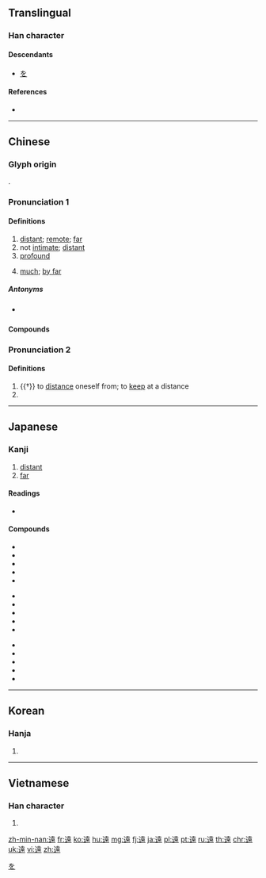 {{character info/new}}
{{also|远|逺}}
==Translingual==

===Han character===
{{Han char|rn=162|rad=辵|as=10|sn=14|four=34303|canj=YGRV|ids=⿺辶袁}}

====Descendants====
* [[を]]

====References====
* {{Han ref|kx=1263.120|dkj=39047|dj=1757.150|hdz=63869.070|uh=9060|ud=36960|bh=BBB7|bd=48055}}

[[Category:Han characters from which hiragana were derived|を]]

----

==Chinese==
{{zh-forms|s=远|alt=逺}}

===Glyph origin===
{{Han etym}}
{{Han compound|辵|袁|c1=s|c2=p|t1=walk|ls=psc}}.

===Pronunciation 1===
{{zh-pron
|m=yuǎn
|c=jyun5
|h=pfs=yén
|md=huông/uōng
|md_note=huông - vernacular; uōng - literary
|mn=qz,tw,xm:hn̄g/zz:hūiⁿ/qz,tw,xm,zz:oán
|mn_note=hn̄g/huīⁿ - vernacular; oán - literary
|w=3hhyoe
|mc=1
|oc=1,1
|ma=y
|cat=a,adv
}}

====Definitions====
{{zh-hanzi}}

# [[distant]]; [[remote]]; [[far]]
# not [[intimate]]; [[distant]]
# [[profound]]
# {{lb|zh|intensifier in a comparison}} [[much]]; [[by far]]

=====Antonyms=====
* {{sense|far}} {{zh-l|近}}

====Compounds====
{{zh-der|天高日遠|偏遠|不遠|劉知遠|先識遠量|天高地遠|天高聽遠|奧遠|大老遠|慎終追遠|大遠景|年湮代遠|壙遠|三級跳遠|慧遠|不遠不近|愛遠惡近|悠遠|弘遠|以德懷遠|悅近來遠|幽遠|山高水遠|山長水遠|山遙水遠|天遠地隔|好高騖遠|不遠萬里|室邇人遠|憂深思遠|伯遠帖|思深憂遠|天長地遠|天差地遠|勞師襲遠|不遠千里|久遠|出遠門|恤近忽遠|僻遠|前程遠大|登高望遠|為期不遠|格高意遠|深遠|疏遠|懷遠|料遠若近|源遠流長|水遠山遙|水遠山長|深圖遠慮|捨近務遠|捨近求遠|殷鑑不遠|曠遠|明遠樓|潛身遠跡|捨近即遠|憑高望遠|深謀遠猷|會心不遠|玄遠|相去不遠|深思遠慮|淵遠流長|機謀遠慮|無遠弗屆|望遠鏡頭|拖枝馬遠|深計遠慮|潛身遠遁|潛身遠禍|深識遠慮|深謀遠慮|深藏遠遁|沉遠|永遠|殷鑒不遠|望遠鏡|高蹈遠舉|致遠|遠慮|遠征|遠東|高飛遠翔|邊遠|綏遠|窵遠|遠見|窵遠子|致遠任重|行遠自邇|遠見卓識|親疏遠近|高舉遠蹈|遠洋漁業|遠方|路遠|高飛遠舉|遠超過|遠征軍|負重涉遠|高明遠見|遠古時代|道遠知驥|遠矚|迥遠|長轡遠馭|遠人|近悅遠來|遠遁|遠視|遠志|鄙遠|計深慮遠|遠郊|遠遠|道遠日暮|遠渡重洋|遠古|遠愁近慮|遠惡|長轡遠御|遠眺|言微旨遠|遠道|遠不間親|遠遠的|遠不如|遠路|遠山黛|超然遠引|遠祖|遠端簽入|遠足|高飛遠遁|高飛遠走|高識遠度|高翔遠引|高瞻遠矚|高明遠識|高掌遠蹠|高才遠識|高情遠意|遠裔|遠洋|遠颺|謹終追遠|遠客|遠近知名|遠期支票|遠親|遠離|遷善遠罪|言近指遠|遠望|遠行|高情遠致|遠遊|遠因|遠話|遠近馳名|聞風遠揚|遠舉高飛|遠距教學|高飛遠集|遠期外匯|負重致遠|規模遠舉|防微慮遠|高見遠識|長遠|聲名遠播|遠大|臭名遠揚|長算遠略|高蹈遠引|遠山眉|醜聲遠播|遼遠|遠鄉牌|遠遠落後|遠遁山林|遠近聞名|遠近|遠迎|遠距醫療|遠赴|遠走高飛|遠謀|遠紅外線|遠端會議|遠程|遠視眼|遠景|遠播|遠房|遠慮深計|遠慮深思|遠意|遠愁|遠引深潛|遠引曲喻|遠圖長慮|遠兄弟|遠交近攻|遙遠|道遠任重|鉤深致遠|身遠心近|辭微旨遠|跳遠|遠打週折|超然遠舉|高識遠見|貴遠賤近|遠處|謀慮深遠|舍近謀遠|離山窵遠|馳名遠近|言近旨遠|貴遠鄙近|遠略|追遠|老遠}}

===Pronunciation 2===
{{zh-pron
|m=yuàn
|m_note=largely merged into Pronunciation 1
|c=jyun6
|h=pfs=
|md=uông
|mn=
|w=
|mc=2
|oc=n,2
|cat=v,pn
}}

====Definitions====
{{zh-hanzi}}

# {{†}} to [[distance]] oneself from; to [[keep]] at a distance
# {{surname|lang=zh}}

{{zh-cat|Beginning}}

----

==Japanese==

===Kanji===
{{ja-kanji|grade=2|rs=辵10}}

# [[distant]]
# [[far]]

====Readings====
* {{ja-readings|goon=[[おん]] (on)|kanon=[[えん]] (en)|kun=[[とおい]] (tooi), [[とおざかる]] (toozakaru), [[おち]] (ochi)}}

====Compounds====
{{top3}}
* {{ja-l|永遠|えいえん|eien}}
* {{ja-l|遠因|えんいん|en'in}}
* {{ja-l|遠近|えんきん|enkin}}
* {{ja-l|遠近法|えんきんほう|enkinhō}}
* {{ja-l|遠交近攻|えんこうきんこう|enkōkinkō}}
{{mid3}}
* {{ja-l|遠称|えんしょう|enshō}}
* {{ja-l|遠心力|えんしんりょく|enshinryoku}}
* {{ja-l|遠征|えんせい|ensei}}
* {{ja-l|遠足|えんそく|ensoku}}
* {{ja-l|遠方|えんぽう|enpō}}
{{mid3}}
* {{ja-l|遠来|えんらい|enrai}}
* {{ja-l|遠慮|えんりょ|enryo}}
* {{ja-l|久遠|くおん|kuon}}
* {{ja-l|深遠|しんえん|shin'en}}
* {{ja-l|遠江|とうとうみ|tōtōmi}}
{{bottom}}

----

==Korean==

===Hanja===
{{ko-hanja|hangeul=원|eumhun=|mr=wŏn|y=wen}}

# {{defn|lang=ko|sort=辵10}}

----

==Vietnamese==

===Han character===
{{vi-hantu|[[viễn]], [[vẻn]], [[viển]], [[vỏn]]|rs=辵10}}

# {{defn|lang=vi|sort=辵10}}

[[zh-min-nan:遠]]
[[fr:遠]]
[[ko:遠]]
[[hu:遠]]
[[mg:遠]]
[[fj:遠]]
[[ja:遠]]
[[pl:遠]]
[[pt:遠]]
[[ru:遠]]
[[th:遠]]
[[chr:遠]]
[[uk:遠]]
[[vi:遠]]
[[zh:遠]]